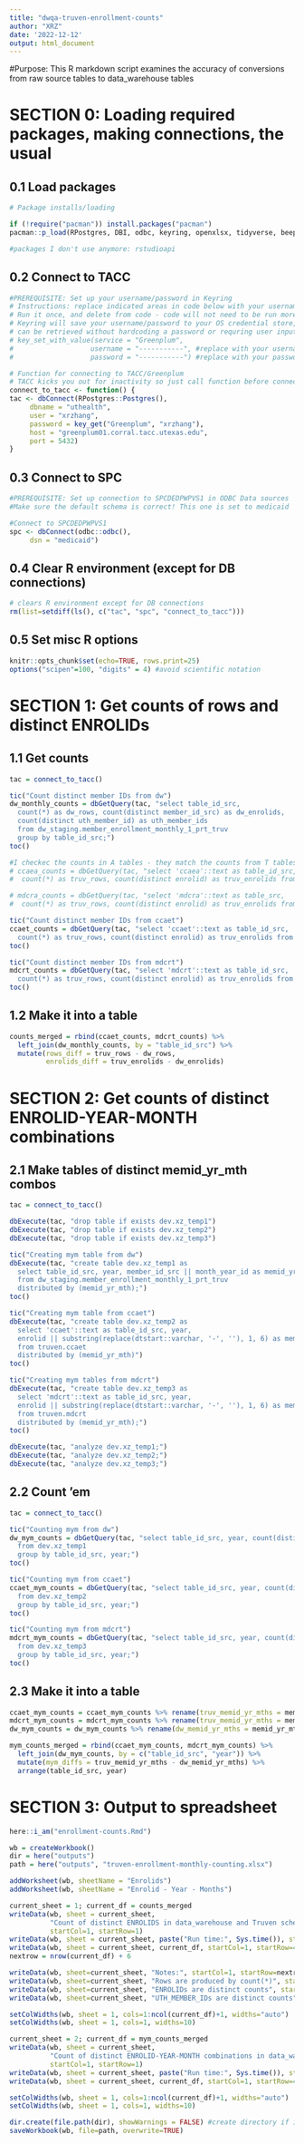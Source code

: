 ```yaml
---
title: "dwqa-truven-enrollment-counts"
author: "XRZ"
date: '2022-12-12'
output: html_document
---
```



#Purpose:
This R markdown script examines the accuracy of conversions from raw source tables to
data_warehouse tables


# SECTION 0: Loading required packages, making connections, the usual

## 0.1 Load packages
```r
# Package installs/loading 

if (!require("pacman")) install.packages("pacman")
pacman::p_load(RPostgres, DBI, odbc, keyring, openxlsx, tidyverse, beepr, tictoc, here)

#packages I don't use anymore: rstudioapi

```

## 0.2 Connect to TACC
```r
#PREREQUISITE: Set up your username/password in Keyring
# Instructions: replace indicated areas in code below with your username/password for TACC server
# Run it once, and delete from code - code will not need to be run more than once per user per computer
# Keyring will save your username/password to your OS credential store, and the service/user/password combo
# can be retrieved without hardcoding a password or requring user input.
# key_set_with_value(service = "Greenplum", 
#                   username = "-----------", #replace with your username
#                   password = "-----------") #replace with your password

# Function for connecting to TACC/Greenplum
# TACC kicks you out for inactivity so just call function before connections
connect_to_tacc <- function() {
tac <- dbConnect(RPostgres::Postgres(),
	 dbname = "uthealth",
	 user = "xrzhang",
	 password = key_get("Greenplum", "xrzhang"),
	 host = "greenplum01.corral.tacc.utexas.edu",
	 port = 5432)
}

```

## 0.3 Connect to SPC
```r
#PREREQUISITE: Set up connection to SPCDEDPWPVS1 in ODBC Data sources
#Make sure the default schema is correct! This one is set to medicaid

#Connect to SPCDEDPWPVS1
spc <- dbConnect(odbc::odbc(),
	 dsn = "medicaid")
```

## 0.4 Clear R environment (except for DB connections)
```r
# clears R environment except for DB connections
rm(list=setdiff(ls(), c("tac", "spc", "connect_to_tacc")))
```

## 0.5 Set misc R options
```r
knitr::opts_chunk$set(echo=TRUE, rows.print=25)
options("scipen"=100, "digits" = 4) #avoid scientific notation

```
# SECTION 1: Get counts of rows and distinct ENROLIDs

## 1.1 Get counts
```r
tac = connect_to_tacc()

tic("Count distinct member IDs from dw")
dw_monthly_counts = dbGetQuery(tac, "select table_id_src,
  count(*) as dw_rows, count(distinct member_id_src) as dw_enrolids,
  count(distinct uth_member_id) as uth_member_ids
  from dw_staging.member_enrollment_monthly_1_prt_truv
  group by table_id_src;")
toc()

#I checkec the counts in A tables - they match the counts from T tables
# ccaea_counts = dbGetQuery(tac, "select 'ccaea'::text as table_id_src,
#  count(*) as truv_rows, count(distinct enrolid) as truv_enrolids from truven.ccaea;")

# mdcra_counts = dbGetQuery(tac, "select 'mdcra'::text as table_src,
#  count(*) as truv_rows, count(distinct enrolid) as truv_enrolids from truven.mdcra;")

tic("Count distinct member IDs from ccaet")
ccaet_counts = dbGetQuery(tac, "select 'ccaet'::text as table_id_src,
  count(*) as truv_rows, count(distinct enrolid) as truv_enrolids from truven.ccaet;")
toc()

tic("Count distinct member IDs from mdcrt")
mdcrt_counts = dbGetQuery(tac, "select 'mdcrt'::text as table_id_src,
  count(*) as truv_rows, count(distinct enrolid) as truv_enrolids from truven.mdcrt;")
toc()

```

## 1.2 Make it into a table
```r

counts_merged = rbind(ccaet_counts, mdcrt_counts) %>%
  left_join(dw_monthly_counts, by = "table_id_src") %>%
  mutate(rows_diff = truv_rows - dw_rows,
         enrolids_diff = truv_enrolids - dw_enrolids)

```

# SECTION 2: Get counts of distinct ENROLID-YEAR-MONTH combinations

## 2.1 Make tables of distinct memid_yr_mth combos

```r
tac = connect_to_tacc()

dbExecute(tac, "drop table if exists dev.xz_temp1")
dbExecute(tac, "drop table if exists dev.xz_temp2")
dbExecute(tac, "drop table if exists dev.xz_temp3")

tic("Creating mym table from dw")
dbExecute(tac, "create table dev.xz_temp1 as
  select table_id_src, year, member_id_src || month_year_id as memid_yr_mth
  from dw_staging.member_enrollment_monthly_1_prt_truv
  distributed by (memid_yr_mth);")
toc()

tic("Creating mym table from ccaet")
dbExecute(tac, "create table dev.xz_temp2 as
  select 'ccaet'::text as table_id_src, year,
  enrolid || substring(replace(dtstart::varchar, '-', ''), 1, 6) as memid_yr_mth
  from truven.ccaet
  distributed by (memid_yr_mth)")
toc()

tic("Creating mym tables from mdcrt")
dbExecute(tac, "create table dev.xz_temp3 as
  select 'mdcrt'::text as table_id_src, year,
  enrolid || substring(replace(dtstart::varchar, '-', ''), 1, 6) as memid_yr_mth
  from truven.mdcrt
  distributed by (memid_yr_mth);")
toc()

dbExecute(tac, "analyze dev.xz_temp1;")
dbExecute(tac, "analyze dev.xz_temp2;")
dbExecute(tac, "analyze dev.xz_temp3;")

```

## 2.2 Count 'em

```r
tac = connect_to_tacc()

tic("Counting mym from dw")
dw_mym_counts = dbGetQuery(tac, "select table_id_src, year, count(distinct memid_yr_mth) as memid_yr_mths
  from dev.xz_temp1
  group by table_id_src, year;")
toc()

tic("Counting mym from ccaet")
ccaet_mym_counts = dbGetQuery(tac, "select table_id_src, year, count(distinct memid_yr_mth) as memid_yr_mths
  from dev.xz_temp2
  group by table_id_src, year;")
toc()

tic("Counting mym from mdcrt")
mdcrt_mym_counts = dbGetQuery(tac, "select table_id_src, year, count(distinct memid_yr_mth) as memid_yr_mths
  from dev.xz_temp3
  group by table_id_src, year;")
toc()

```


## 2.3 Make it into a table
```r

ccaet_mym_counts = ccaet_mym_counts %>% rename(truv_memid_yr_mths = memid_yr_mths)
mdcrt_mym_counts = mdcrt_mym_counts %>% rename(truv_memid_yr_mths = memid_yr_mths)
dw_mym_counts = dw_mym_counts %>% rename(dw_memid_yr_mths = memid_yr_mths)

mym_counts_merged = rbind(ccaet_mym_counts, mdcrt_mym_counts) %>%
  left_join(dw_mym_counts, by = c("table_id_src", "year")) %>%
  mutate(mym_diffs = truv_memid_yr_mths - dw_memid_yr_mths) %>%
  arrange(table_id_src, year)

```

# SECTION 3: Output to spreadsheet
```r

here::i_am("enrollment-counts.Rmd")

wb = createWorkbook()
dir = here("outputs")
path = here("outputs", "truven-enrollment-monthly-counting.xlsx")

addWorksheet(wb, sheetName = "Enrolids")
addWorksheet(wb, sheetName = "Enrolid - Year - Months")

current_sheet = 1; current_df = counts_merged
writeData(wb, sheet = current_sheet,
          "Count of distinct ENROLIDS in data_warehouse and Truven schema on TACC server",
          startCol=1, startRow=1)
writeData(wb, sheet = current_sheet, paste("Run time:", Sys.time()), startCol=1, startRow=2)
writeData(wb, sheet = current_sheet, current_df, startCol=1, startRow=4)
nextrow = nrow(current_df) + 6

writeData(wb, sheet=current_sheet, "Notes:", startCol=1, startRow=nextrow)
writeData(wb, sheet=current_sheet, "Rows are produced by count(*)", startCol=1, startRow=nextrow+1)
writeData(wb, sheet=current_sheet, "ENROLIDs are distinct counts", startCol=1, startRow=nextrow+2)
writeData(wb, sheet=current_sheet, "UTH_MEMBER_IDs are distinct counts", startCol=1, startRow=nextrow+3)

setColWidths(wb, sheet = 1, cols=1:ncol(current_df)+1, widths="auto")
setColWidths(wb, sheet = 1, cols=1, widths=10)

current_sheet = 2; current_df = mym_counts_merged
writeData(wb, sheet = current_sheet,
          "Count of distinct ENROLID-YEAR-MONTH combinations in data_warehouse and Truven schema on TACC server",
          startCol=1, startRow=1)
writeData(wb, sheet = current_sheet, paste("Run time:", Sys.time()), startCol=1, startRow=2)
writeData(wb, sheet = current_sheet, current_df, startCol=1, startRow=4)

setColWidths(wb, sheet = 1, cols=1:ncol(current_df)+1, widths="auto")
setColWidths(wb, sheet = 1, cols=1, widths=10)

dir.create(file.path(dir), showWarnings = FALSE) #create directory if it does not exist
saveWorkbook(wb, file=path, overwrite=TRUE)

```



